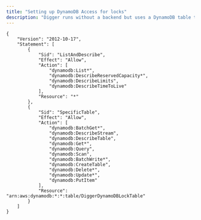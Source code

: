 ```yaml
---
title: "Setting up DynamoDB Access for locks"
description: "Digger runs without a backend but uses a DynamoDB table to keep track of all the locks that are necessary for locking PR projects. On the first run in your AWS account digger checks for the presence of `DiggerDynamoDBLockTable` and it requires the following policy for the DynamoDB access:"
---
```


```
{
    "Version": "2012-10-17",
    "Statement": [
        {
            "Sid": "ListAndDescribe",
            "Effect": "Allow",
            "Action": [
                "dynamodb:List*",
                "dynamodb:DescribeReservedCapacity*",
                "dynamodb:DescribeLimits",
                "dynamodb:DescribeTimeToLive"
            ],
            "Resource": "*"
        },
        {
            "Sid": "SpecificTable",
            "Effect": "Allow",
            "Action": [
                "dynamodb:BatchGet*",
                "dynamodb:DescribeStream",
                "dynamodb:DescribeTable",
                "dynamodb:Get*",
                "dynamodb:Query",
                "dynamodb:Scan",
                "dynamodb:BatchWrite*",
                "dynamodb:CreateTable",
                "dynamodb:Delete*",
                "dynamodb:Update*",
                "dynamodb:PutItem"
            ],
            "Resource": "arn:aws:dynamodb:*:*:table/DiggerDynamoDBLockTable"
        }
    ]
}
```